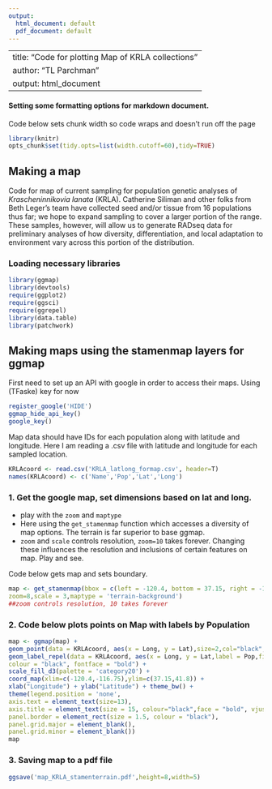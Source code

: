 ```yaml
---
output:
  html_document: default
  pdf_document: default
---
```


---
title: "Code for plotting Map of KRLA collections"
author: "TL Parchman"
output: html_document
---

#### Setting some formatting options for markdown document.
Code below sets chunk width so code wraps and doesn't run off the page
```r
library(knitr)
opts_chunk$set(tidy.opts=list(width.cutoff=60),tidy=TRUE)

```


## Making a map

Code for map of current sampling for population genetic analyses of *Krascheninnikovia lanata* (KRLA). Catherine Siliman and other folks from Beth Leger's team have collected seed and/or tissue from 16 populations thus far; we hope to expand sampling to cover a larger portion of the range. These samples, however, will allow us to generate RADseq data for preliminary analyses of how diversity, differentiation, and local adaptation to environment vary across this portion of the distribution.


### Loading necessary libraries
```r
library(ggmap)
library(devtools)
require(ggplot2)
require(ggsci)
require(ggrepel)
library(data.table)
library(patchwork)
```

## Making maps using the stamenmap layers for ggmap

First need to set up an API with google in order to access their maps. Using (TFaske) key for now

```r
register_google('HIDE')
ggmap_hide_api_key()
google_key()
```

Map data should have IDs for each population along with latitude and longitude. Here I am reading a .csv file with latitude and longitude for each sampled location.

```r
KRLAcoord <- read.csv('KRLA_latlong_formap.csv', header=T)
names(KRLAcoord) <- c('Name','Pop','Lat','Long')

```
### 1. Get the google map, set dimensions based on lat and long. 
- play with the `zoom` and `maptype`
- Here using the `get_stamenmap` function which accesses a diversity of map options. The terrain is far superior to base ggmap.
- `zoom` and `scale` controls resolution, `zoom=10` takes forever. Changing these influences the resolution and inclusions of certain features on map. Play and see.

Code below gets map and sets boundary.

```r

map <- get_stamenmap(bbox = c(left = -120.4, bottom = 37.15, right = -116.75, top = 41.8),
zoom=8,scale = 3,maptype = 'terrain-background')
##zoom controls resolution, 10 takes forever
```
### 2. Code below plots points on Map with labels by Population 
```r

map <- ggmap(map) +
geom_point(data = KRLAcoord, aes(x = Long, y = Lat),size=2,col="black",fill='white',pch=21) +
geom_label_repel(data = KRLAcoord, aes(x = Long, y = Lat,label = Pop,fill=Pop),
colour = "black", fontface = "bold") +
scale_fill_d3(palette = 'category20') +
coord_map(xlim=c(-120.4,-116.75),ylim=c(37.15,41.8)) +
xlab("Longitude") + ylab("Latitude") + theme_bw() +
theme(legend.position = 'none',
axis.text = element_text(size=13),
axis.title = element_text(size = 15, colour="black",face = "bold", vjust = 1),
panel.border = element_rect(size = 1.5, colour = "black"),
panel.grid.major = element_blank(),
panel.grid.minor = element_blank())
map

```


### 3. Saving map to a pdf file
```r
ggsave('map_KRLA_stamenterrain.pdf',height=8,width=5)
```